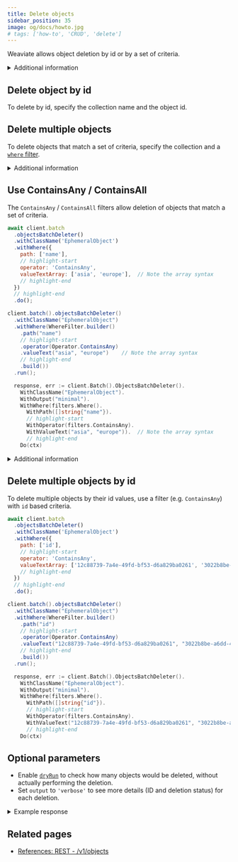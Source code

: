 ```yaml
---
title: Delete objects
sidebar_position: 35
image: og/docs/howto.jpg
# tags: ['how-to', 'CRUD', 'delete']
---
```






Weaviate allows object deletion by id or by a set of criteria.



<details>
  <summary>Additional information</summary>

  - To delete objects, you must provide the collection name as well as identifying criteria (e.g. object id or filters).
  - For [multi-tenancy](../concepts/data.md#multi-tenancy) collections, you will also need to specify the tenant name when deleting objects. See [Manage data: multi-tenancy operations](./multi-tenancy.md) for details on how.
  <br/>

  <RestObjectsCRUDClassnameNote/>

</details>


## Delete object by id

To delete by id, specify the collection name and the object id.

<Tabs groupId="languages">
  <TabItem value="py" label="Python (v4)">
    <FilteredTextBlock
      text={PyCode}
      startMarker="# START DeleteObject"
      endMarker="# END DeleteObject"
      language="py"
    />
  </TabItem>
  <TabItem value="py3" label="Python (v3)">
    <FilteredTextBlock
      text={PyCodeV3}
      startMarker="# START DeleteObject"
      endMarker="# END DeleteObject"
      language="py"
    />
  </TabItem>

  <TabItem value="js" label="JavaScript/TypeScript">
    <FilteredTextBlock
      text={TSCode}
      startMarker="// START DeleteObject"
      endMarker="// END DeleteObject"
      language="ts"
    />
  </TabItem>

  <TabItem value="java" label="Java">
    <FilteredTextBlock
      text={JavaCode}
      startMarker="// START DeleteObject"
      endMarker="// END DeleteObject"
      language="java"
    />
  </TabItem>

  <TabItem value="go" label="Go">
    <FilteredTextBlock
      text={GoCode}
      startMarker="// START DeleteObject"
      endMarker="// END DeleteObject"
      language="go"
    />
  </TabItem>
</Tabs>


<!-- ## Error handling

If the id doesn't exist in the specified class, a 404 error will be returned.

You can handle errors as follows:

<Tabs groupId="languages">
  <TabItem value="py" label="Python">
    <FilteredTextBlock
      text={PyCode}
      startMarker="# START DeleteError"
      endMarker="# END DeleteError"
      language="py"
    />
  </TabItem>

  <TabItem value="js" label="JavaScript/TypeScript">
    <FilteredTextBlock
      text={TSCode}
      startMarker="// START DeleteError"
      endMarker="// END DeleteError"
      language="ts"
    />
  </TabItem>
</Tabs> -->


## Delete multiple objects

To delete objects that match a set of criteria, specify the collection and a [`where` filter](../search/similarity.md).

<Tabs groupId="languages">
  <TabItem value="py" label="Python (v4)">
    <FilteredTextBlock
      text={PyCode}
      startMarker="# START DeleteBatch"
      endMarker="# END DeleteBatch"
      language="py"
    />
  </TabItem>

  <TabItem value="py3" label="Python (v3)">
    <FilteredTextBlock
      text={PyCodeV3}
      startMarker="# START DeleteBatch"
      endMarker="# END DeleteBatch"
      language="py"
    />
  </TabItem>

  <TabItem value="js" label="JavaScript/TypeScript">
    <FilteredTextBlock
      text={TSCode}
      startMarker="// START DeleteBatch"
      endMarker="// END DeleteBatch"
      language="ts"
    />
  </TabItem>

  <TabItem value="java" label="Java">
    <FilteredTextBlock
      text={JavaCode}
      startMarker="// START DeleteBatch"
      endMarker="// END DeleteBatch"
      language="java"
    />
  </TabItem>

  <TabItem value="go" label="Go">
    <FilteredTextBlock
      text={GoCode}
      startMarker="// START DeleteBatch"
      endMarker="// END DeleteBatch"
      language="go"
    />
  </TabItem>
</Tabs>

<details>
  <summary>
    Additional information
  </summary>

- There is a configurable [maximum limit](../api/rest/batch.md#maximum-number-of-deletes-per-query) on the number of objects that can be deleted in a single query (default 10,000). To delete more objects than the limit, re-run the query.

</details>


## Use ContainsAny / ContainsAll

The `ContainsAny` / `ContainsAll` filters allow deletion of objects that match a set of criteria.

<Tabs groupId="languages">
  <TabItem value="py" label="Python (v4)">
    <FilteredTextBlock
      text={PyCode}
      startMarker="# START DeleteContains"
      endMarker="# END DeleteContains"
      language="py"
    />
  </TabItem>

  <TabItem value="py3" label="Python (v3)">
    <FilteredTextBlock
      text={PyCodeV3}
      startMarker="# START DeleteContains"
      endMarker="# END DeleteContains"
      language="py"
    />
  </TabItem>

  <TabItem value="ts" label="JavaScript/TypeScript">

```js
await client.batch
  .objectsBatchDeleter()
  .withClassName('EphemeralObject')
  .withWhere({
    path: ['name'],
    // highlight-start
    operator: 'ContainsAny',
    valueTextArray: ['asia', 'europe'],  // Note the array syntax
    // highlight-end
  })
  // highlight-end
  .do();
```

  </TabItem>
  <TabItem value="java" label="Java">

```java
client.batch().objectsBatchDeleter()
  .withClassName("EphemeralObject")
  .withWhere(WhereFilter.builder()
    .path("name")
    // highlight-start
    .operator(Operator.ContainsAny)
    .valueText("asia", "europe")    // Note the array syntax
    // highlight-end
    .build())
  .run();
```

  </TabItem>
  <TabItem value="go" label="Go">

```go
  response, err := client.Batch().ObjectsBatchDeleter().
    WithClassName("EphemeralObject").
    WithOutput("minimal").
    WithWhere(filters.Where().
      WithPath([]string{"name"}).
      // highlight-start
      WithOperator(filters.ContainsAny).
      WithValueText("asia", "europe")).  // Note the array syntax
      // highlight-end
    Do(ctx)
```

  </TabItem>
</Tabs>

<details>
  <summary>Additional information</summary>

This feature was added in Weaviate `v1.21`.

</details>


## Delete multiple objects by id

To delete multiple objects by their id values, use a filter (e.g. `ContainsAny`) with `id` based criteria.

<Tabs groupId="languages">
  <TabItem value="py" label="Python (v4)">
    <FilteredTextBlock
      text={PyCode}
      startMarker="# START DeleteByIDBatch"
      endMarker="# END DeleteByIDBatch"
      language="py"
    />
  </TabItem>

  <TabItem value="py3" label="Python (v3)">
    <FilteredTextBlock
      text={PyCodeV3}
      startMarker="# START DeleteByIDBatch"
      endMarker="# END DeleteByIDBatch"
      language="py"
    />
  </TabItem>

  <TabItem value="ts" label="JavaScript/TypeScript">

```js
await client.batch
  .objectsBatchDeleter()
  .withClassName('EphemeralObject')
  .withWhere({
    path: ['id'],
    // highlight-start
    operator: 'ContainsAny',
    valueTextArray: ['12c88739-7a4e-49fd-bf53-d6a829ba0261', '3022b8be-a6dd-4ef4-b213-821f65cee53b', '30de68c1-dd53-4bed-86ea-915f34faea63'],  // Note the array syntax
    // highlight-end
  })
  // highlight-end
  .do();
```

  </TabItem>
  <TabItem value="java" label="Java">

```java
client.batch().objectsBatchDeleter()
  .withClassName("EphemeralObject")
  .withWhere(WhereFilter.builder()
    .path("id")
    // highlight-start
    .operator(Operator.ContainsAny)
    .valueText("12c88739-7a4e-49fd-bf53-d6a829ba0261", "3022b8be-a6dd-4ef4-b213-821f65cee53b", "30de68c1-dd53-4bed-86ea-915f34faea63")    // Note the array syntax
    // highlight-end
    .build())
  .run();
```

  </TabItem>
  <TabItem value="go" label="Go">

```go
  response, err := client.Batch().ObjectsBatchDeleter().
    WithClassName("EphemeralObject").
    WithOutput("minimal").
    WithWhere(filters.Where().
      WithPath([]string{"id"}).
      // highlight-start
      WithOperator(filters.ContainsAny).
      WithValueText("12c88739-7a4e-49fd-bf53-d6a829ba0261", "3022b8be-a6dd-4ef4-b213-821f65cee53b", "30de68c1-dd53-4bed-86ea-915f34faea63")).  // Note the array syntax
      // highlight-end
    Do(ctx)
```

  </TabItem>
</Tabs>


## Optional parameters

- Enable [`dryRun`](../api/rest/batch.md#dry-run-before-deletion) to check how many objects would be deleted, without actually performing the deletion.
- Set `output` to `'verbose'` to see more details (ID and deletion status) for each deletion.

<Tabs groupId="languages">
  <TabItem value="py" label="Python (v4)">
    <FilteredTextBlock
      text={PyCode}
      startMarker="# START DryRun"
      endMarker="# END DryRun"
      language="py"
    />
  </TabItem>

  <TabItem value="py3" label="Python (v3)">
    <FilteredTextBlock
      text={PyCodeV3}
      startMarker="# START DryRun"
      endMarker="# END DryRun"
      language="py"
    />
  </TabItem>

  <TabItem value="js" label="JavaScript/TypeScript">
    <FilteredTextBlock
      text={TSCode}
      startMarker="// START DryRun"
      endMarker="// END DryRun"
      language="ts"
    />
  </TabItem>

  <TabItem value="java" label="Java">
    <FilteredTextBlock
      text={JavaCode}
      startMarker="// START DryRun"
      endMarker="// END DryRun"
      language="java"
    />
  </TabItem>

  <TabItem value="go" label="Go">
    <FilteredTextBlock
      text={GoCode}
      startMarker="// START DryRun"
      endMarker="// END DryRun"
      language="go"
    />
  </TabItem>
</Tabs>


<details>
  <summary>Example response</summary>

It should produce a response like the one below:

<FilteredTextBlock
  text={PyCode}
  startMarker="# START ResultsDryRun"
  endMarker="# END ResultsDryRun"
  language="json"
/>

</details>


## Related pages

- [References: REST - /v1/objects](../api/rest/objects.md#delete-a-data-object)


<DocsMoreResources />
